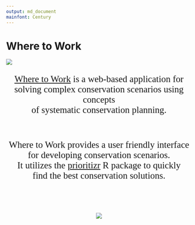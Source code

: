 ```yaml
---
output: md_document
mainfont: Century
---
```


# Where to Work

<img src="man/figures/home_header.png"/>

<center>

<p style="font-family:century; font-size: 25px"><a href="https://ncc.carleton.ca/">Where to Work</a> is a web-based application for <br /> solving complex conservation scenarios using concepts <br /> of systematic conservation planning.</p>

<br />

<p style="font-family:century; font-size: 25px">Where to Work provides a user friendly interface <br /> for developing conservation scenarios. <br /> It utilizes the <a href="https://prioritizr.net/index.html">prioritizr</a> R package to quickly <br /> find the best conservation solutions.</p>

<br />

<br />

<img src="man/figures/acknowledgements.png"/>

</center>